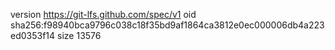 version https://git-lfs.github.com/spec/v1
oid sha256:f98940bca9796c038c18f35bd9af1864ca3812e0ec000006db4a223ed0353f14
size 13576
